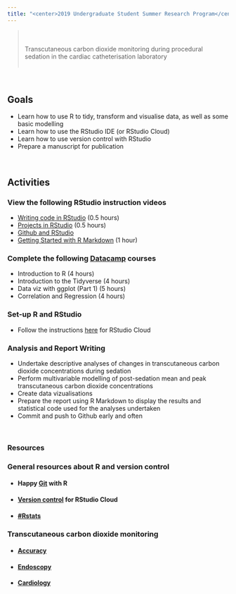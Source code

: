 ```yaml
---
title: "<center>2019 Undergraduate Student Summer Research Program</center>"
---
```




<div class = "row">
<div class = "col-md-3" align = "center">
<i class="fa fa-lungs fa-8x"></i>
</div>

<div class = "col-md-9" align = "middle">
> <br><br>Transcutaneous carbon dioxide monitoring during procedural sedation in the cardiac catheterisation laboratory<br><br>

</div>
</div>
<br>
<div class = "row">
<div class = "col-md-3" align = "center">
## <i class="fa fa-bullseye-arrow fa-lg"></i> Goals
</div>
<div class = "col-md-9">
- Learn how to use R to tidy, transform and visualise data, as well as some basic modelling
- Learn how to use the RStudio IDE (or RStudio Cloud)
- Learn how to use version control with RStudio
- Prepare a manuscript for publication
</div>
</div>
<br>
<div class = "row">
<div class = "col-md-3" align = "center">
## <i class="fa fa-tasks fa-lg"></i> Activities
</div>

### <i class="fa fa-angle-double-right fa-lg"></i> View the following RStudio instruction videos
<div class = "col-md-9">

- [Writing code in RStudio](https://resources.rstudio.com/wistia-rstudio-essentials-2/rstudioessentialsprogrammingpart1-2) (0.5 hours)
- [Projects in RStudio](https://resources.rstudio.com/wistia-rstudio-essentials-2/rstudioessentialsmanagingpart1-2) (0.5 hours)
- [Github and RStudio](https://resources.rstudio.com/wistia-rstudio-essentials-2/rstudioessentialsmanagingpart2-2)
- [Getting Started with R Markdown](https://resources.rstudio.com/vimeo-webinars/getting-started-with-r-markdown) (1 hour)

### <i class="fa fa-angle-double-right fa-lg"></i> Complete the following [Datacamp](https://www.datacamp.com) courses
<div class = "col-md-9">
- Introduction to R (4 hours)
- Introduction to the Tidyverse (4 hours)
- Data viz with ggplot (Part 1) (5 hours)
- Correlation and Regression (4 hours)

### <i class="fa fa-angle-double-right fa-lg"></i> Set-up R and RStudio

- Follow the instructions [here](https://rstudio.cloud/learn/guide) for RStudio Cloud

### <i class="fa fa-angle-double-right fa-lg"></i> Analysis and Report Writing

- Undertake descriptive analyses of changes in transcutaneous carbon dioxide concentrations during sedation
- Perform multivariable modelling of post-sedation mean and peak transcutaneous carbon dioxide concentrations
- Create data vizualisations
- Prepare the report using R Markdown to display the results and statistical code used for the analyses undertaken
- Commit and push to Github early and often



</div>
</div>

<br>
<div class = "row">
<div class = "col-md-3" align = "center">
### <i class="fa fa-info-circle fa-lg"></i> Resources
</div>

<div class = "col-md-9">
### <i class="fa fa-angle-double-right fa-lg"></i> General resources about R and version control

- #### Happy [Git](https://happygitwithr.com/) with R

- #### [Version control](https://bren.zendesk.com/hc/en-us/articles/360015826731-How-to-connect-RStudio-Cloud-with-Github) for RStudio Cloud

- #### <i class="fa fa-twitter fa-lg"></i> [#Rstats](https://twitter.com/search?q=%23rstats&src=typd)

### <i class="fa fa-angle-double-right fa-lg"></i> Transcutaneous carbon dioxide monitoring

- #### [Accuracy](https://thorax.bmj.com/content/74/2/157.abstract)
- #### [Endoscopy](https://link.springer.com/article/10.1007/s12630-018-1138-7)
- #### [Cardiology](https://www.sciencedirect.com/science/article/pii/S1553838918303269)

</div>
</div>